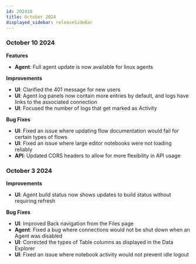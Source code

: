 ```yaml
---
id: 202410
title: October 2024
displayed_sidebar: releaseSideBar
---
```


### October 10 2024

**Features**
- **Agent**: Full agent update is now available for linux agents

**Improvements**
- **UI**: Clarified the 401 message for new users
- **UI**: Agent log panels now contain more entries by default, and logs have links to the associated connection
- **UI**: Focused the number of logs that get marked as Activity

**Bug Fixes**
- **UI**: Fixed an issue where updating flow documentation would fail for certain types of flows
- **UI**: Fixed an issue where large editor notebooks were not loading reliably
- **API**: Updated CORS headers to allow for more flexibility in API usage

### October 3 2024

**Improvements**
- **UI**: Agent build status now shows updates to build status without requiring refresh

**Bug Fixes**
- **UI**: Improved Back navigation from the Files page
- **Agent**: Fixed a bug where connections would not be shut down when an Agent was disabled
- **UI**: Corrected the types of Table columns as displayed in the Data Explorer
- **UI**: Fixed an issue where notebook activity would not prevent idle logout
